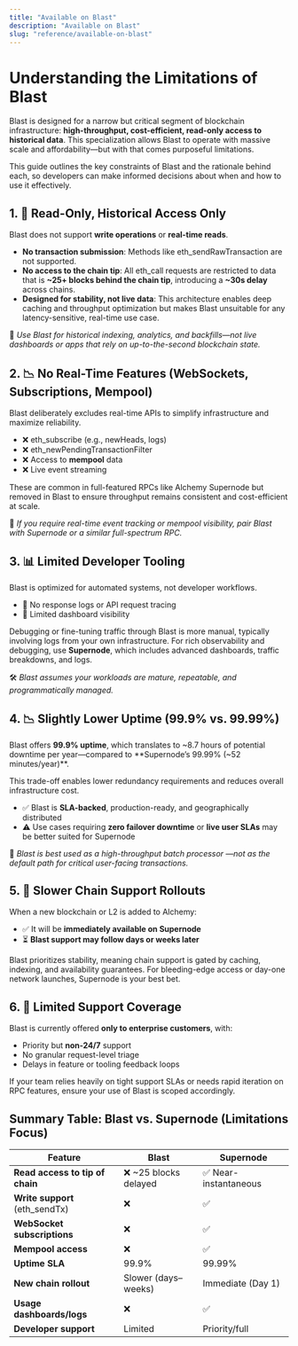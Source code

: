 ```yaml
---
title: "Available on Blast"
description: "Available on Blast"
slug: "reference/available-on-blast"
---
```


# Understanding the Limitations of Blast

Blast is designed for a narrow but critical segment of blockchain infrastructure: **high-throughput, cost-efficient, read-only access to historical data**. This specialization allows Blast to operate with massive scale and affordability—but with that comes purposeful limitations.

This guide outlines the key constraints of Blast and the rationale behind each, so developers can make informed decisions about when and how to use it effectively.

## 1. 🛑 Read-Only, Historical Access Only

Blast does not support **write operations** or **real-time reads**.

* **No transaction submission**: Methods like eth\_sendRawTransaction are not supported.
* **No access to the chain tip**: All eth\_call requests are restricted to data that is **~25+ blocks behind the chain tip**, introducing a **~30s delay** across chains.
* **Designed for stability, not live data**: This architecture enables deep caching and throughput optimization but makes Blast unsuitable for any latency-sensitive, real-time use case.

📌 *Use Blast for historical indexing, analytics, and backfills—not live dashboards or apps that rely on up-to-the-second blockchain state.*

## 2. 📉 No Real-Time Features (WebSockets, Subscriptions, Mempool)

Blast deliberately excludes real-time APIs to simplify infrastructure and maximize reliability.

* ❌ eth\_subscribe (e.g., newHeads, logs)
* ❌ eth\_newPendingTransactionFilter
* ❌ Access to **mempool** data
* ❌ Live event streaming

These are common in full-featured RPCs like Alchemy Supernode but removed in Blast to ensure throughput remains consistent and cost-efficient at scale.

🔄 *If you require real-time event tracking or mempool visibility, pair Blast with Supernode or a similar full-spectrum RPC.*

## 3. 📊 Limited Developer Tooling

Blast is optimized for automated systems, not developer workflows.

* 🚫 No response logs or API request tracing
* 🚫 Limited dashboard visibility

Debugging or fine-tuning traffic through Blast is more manual, typically involving logs from your own infrastructure. For rich observability and debugging, use **Supernode**, which includes advanced dashboards, traffic breakdowns, and logs.

🛠 *Blast assumes your workloads are mature, repeatable, and programmatically managed.*

## 4. 📉 Slightly Lower Uptime (99.9% vs. 99.99%)

Blast offers **99.9% uptime**, which translates to ~8.7 hours of potential downtime per year—compared to **Supernode’s 99.99% (~52 minutes/year)**.

This trade-off enables lower redundancy requirements and reduces overall infrastructure cost.

* ✅ Blast is **SLA-backed**, production-ready, and geographically distributed
* ⚠️ Use cases requiring **zero failover downtime** or **live user SLAs** may be better suited for Supernode

🔁 *Blast is best used as a high-throughput batch processor —not as the default path for critical user-facing transactions.*

## 5. 🐢 Slower Chain Support Rollouts

When a new blockchain or L2 is added to Alchemy:

* ✅ It will be **immediately available on Supernode**
* ⏳ **Blast support may follow days or weeks later**

Blast prioritizes stability, meaning chain support is gated by caching, indexing, and availability guarantees. For bleeding-edge access or day-one network launches, Supernode is your best bet.

## 6. 🙋 Limited Support Coverage

Blast is currently offered **only to enterprise customers**, with:

* Priority but **non-24/7** support
* No granular request-level triage
* Delays in feature or tooling feedback loops

If your team relies heavily on tight support SLAs or needs rapid iteration on RPC features, ensure your use of Blast is scoped accordingly.

## Summary Table: Blast vs. Supernode (Limitations Focus)

| Feature                           | Blast                       | Supernode                 |
|-----------------------------------|-----------------------------|---------------------------|
| **Read access to tip of chain**   | ❌ ~25 blocks delayed       | ✅ Near-instantaneous     |
| **Write support** (eth\_sendTx)    | ❌                          | ✅                        |
| **WebSocket subscriptions**       | ❌                          | ✅                        |
| **Mempool access**                | ❌                          | ✅                        |
| **Uptime SLA**                    | 99.9%                       | 99.99%                    |
| **New chain rollout**             | Slower (days–weeks)         | Immediate (Day 1)         |
| **Usage dashboards/logs**         | ❌                          | ✅                        |
| **Developer support**             | Limited                     | Priority/full             |
